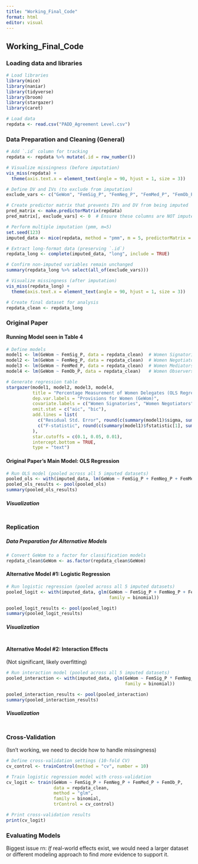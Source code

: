 ```yaml
---
title: "Working_Final_Code"
format: html
editor: visual
---
```


## Working_Final_Code

### Loading data and libraries

```r
# Load libraries
library(mice)
library(naniar)
library(tidyverse)
library(broom) 
library(stargazer)
library(caret)

# Load data
repdata <- read.csv("PADD_Agreement Level.csv")

```

### Data Preparation and Cleaning (General)

```r

# Add `.id` column for tracking
repdata <- repdata %>% mutate(.id = row_number())

# Visualize missingness (before imputation)
vis_miss(repdata) + 
  theme(axis.text.x = element_text(angle = 90, hjust = 1, size = 3))

# Define DV and IVs (to exclude from imputation)
exclude_vars <- c("GeWom", "FemSig_P", "FemNeg_P", "FemMed_P", "FemOb_P")

# Create predictor matrix that prevents IVs and DV from being imputed
pred_matrix <- make.predictorMatrix(repdata)
pred_matrix[, exclude_vars] <- 0  # Ensure these columns are NOT imputed

# Perform multiple imputation (pmm, m=5)
set.seed(123)
imputed_data <- mice(repdata, method = "pmm", m = 5, predictorMatrix = pred_matrix)

# Extract long-format data (preserving `.id`)
repdata_long <- complete(imputed_data, "long", include = TRUE)

# Confirm non-imputed variables remain unchanged
summary(repdata_long %>% select(all_of(exclude_vars)))

# Visualize missingness (after imputation)
vis_miss(repdata_long) + 
  theme(axis.text.x = element_text(angle = 90, hjust = 1, size = 3))

# Create final dataset for analysis
repdata_clean <- repdata_long

```

### Original Paper

#### Running Model seen in Table 4

```r

# Define models
model1 <- lm(GeWom ~ FemSig_P, data = repdata_clean)  # Women Signatories
model2 <- lm(GeWom ~ FemNeg_P, data = repdata_clean)  # Women Negotiators
model3 <- lm(GeWom ~ FemMed_P, data = repdata_clean)  # Women Mediators
model4 <- lm(GeWom ~ FemOb_P, data = repdata_clean)   # Women Observers

# Generate regression table
stargazer(model1, model2, model3, model4,
          title = "Percentage Measurement of Women Delegates (OLS Regression)",
          dep.var.labels = "Provisions for Women (GeWom)",
          covariate.labels = c("Women Signatories", "Women Negotiators", "Women Mediators", "Women Observers"),
          omit.stat = c("aic", "bic"),
          add.lines = list(
            c("Residual Std. Error", round(c(summary(model1)$sigma, summary(model2)$sigma, summary(model3)$sigma, summary(model4)$sigma), 3)),
            c("F-statistic", round(c(summary(model1)$fstatistic[1], summary(model2)$fstatistic[1], summary(model3)$fstatistic[1], summary(model4)$fstatistic[1]), 3))
          ),
          star.cutoffs = c(0.1, 0.05, 0.01),
          intercept.bottom = TRUE,
          type = "text")

```

#### Original Paper's Main Model: OLS Regression

```r

# Run OLS model (pooled across all 5 imputed datasets)
pooled_ols <- with(imputed_data, lm(GeWom ~ FemSig_P + FemNeg_P + FemMed_P + FemOb_P))
pooled_ols_results <- pool(pooled_ols)
summary(pooled_ols_results)

```

##### Visualization
```r


```


### Replication

##### Data Preparation for Alternative Models

```r

# Convert GeWom to a factor for classification models
repdata_clean$GeWom <- as.factor(repdata_clean$GeWom)

```


#### Alternative Model #1: Logistic Regression

```r

# Run logistic regression (pooled across all 5 imputed datasets)
pooled_logit <- with(imputed_data, glm(GeWom ~ FemSig_P + FemNeg_P + FemMed_P + FemOb_P, 
                                       family = binomial))

pooled_logit_results <- pool(pooled_logit)
summary(pooled_logit_results)

```

##### Visualization
```r


```


#### Alternative Model #2: Interaction Effects 

(Not significant, likely overfitting)

```r

# Run interaction model (pooled across all 5 imputed datasets)
pooled_interaction <- with(imputed_data, glm(GeWom ~ FemSig_P * FemNeg_P + FemMed_P + FemOb_P, 
                                             family = binomial))

pooled_interaction_results <- pool(pooled_interaction)
summary(pooled_interaction_results)
```

##### Visualization
```r

```


### Cross-Validation

(Isn't working, we need to decide how to handle missingness)

```r

# Define cross-validation settings (10-fold CV)
cv_control <- trainControl(method = "cv", number = 10)

# Train logistic regression model with cross-validation
cv_logit <- train(GeWom ~ FemSig_P + FemNeg_P + FemMed_P + FemOb_P, 
                  data = repdata_clean, 
                  method = "glm", 
                  family = binomial, 
                  trControl = cv_control)

# Print cross-validation results
print(cv_logit)

```

### Evaluating Models

Biggest issue rn: *If* real-world effects exist, we would need a larger dataset or different modeling approach to find *more* evidence to support it.

